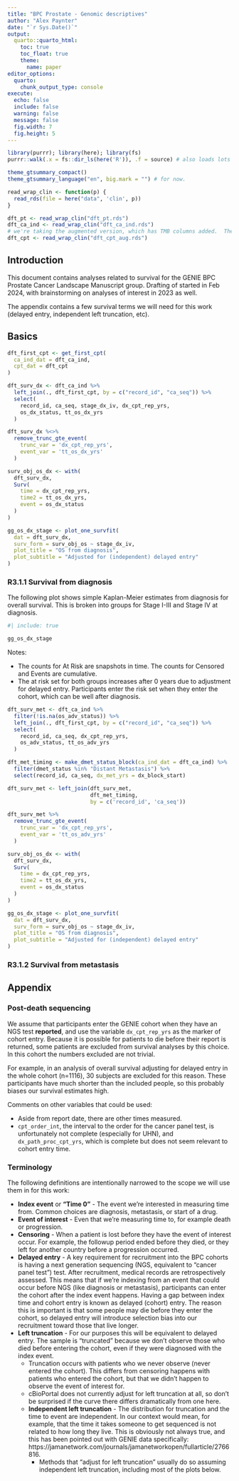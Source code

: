```yaml
---
title: "BPC Prostate - Genomic descriptives"
author: "Alex Paynter"
date: "`r Sys.Date()`"
output:
  quarto::quarto_html:
    toc: true
    toc_float: true
    theme:
      name: paper
editor_options:
  quarto:
    chunk_output_type: console
execute:
  echo: false
  include: false
  warning: false
  message: false
  fig.width: 7
  fig.height: 5
---
```


```r
library(purrr); library(here); library(fs)
purrr::walk(.x = fs::dir_ls(here('R')), .f = source) # also loads lots of packages.
```

```r
theme_gtsummary_compact()
theme_gtsummary_language("en", big.mark = "") # for now.
```

```r
read_wrap_clin <- function(p) {
  read_rds(file = here("data", 'clin', p))
}

dft_pt <- read_wrap_clin("dft_pt.rds")
dft_ca_ind <- read_wrap_clin("dft_ca_ind.rds")
# we're taking the augmented version, which has TMB columns added.  The existing info is the same.
dft_cpt <- read_wrap_clin("dft_cpt_aug.rds")
```


## Introduction

This document contains analyses related to survival for the GENIE BPC Prostate Cancer Landscape Manuscript group.  Drafting of started in Feb 2024, with brainstorming on analyses of interest in 2023 as well.

The appendix contains a few survival terms we will need for this work (delayed entry, independent left truncation, etc).

## Basics

```r

dft_first_cpt <- get_first_cpt(
  ca_ind_dat = dft_ca_ind,
  cpt_dat = dft_cpt
)

dft_surv_dx <- dft_ca_ind %>%
  left_join(., dft_first_cpt, by = c("record_id", "ca_seq")) %>%
  select(
    record_id, ca_seq, stage_dx_iv, dx_cpt_rep_yrs,
    os_dx_status, tt_os_dx_yrs
  ) 

dft_surv_dx %<>% 
  remove_trunc_gte_event(
    trunc_var = 'dx_cpt_rep_yrs',
    event_var = 'tt_os_dx_yrs'
  )

surv_obj_os_dx <- with(
  dft_surv_dx,
  Surv(
    time = dx_cpt_rep_yrs,
    time2 = tt_os_dx_yrs,
    event = os_dx_status
  )
)

gg_os_dx_stage <- plot_one_survfit(
  dat = dft_surv_dx,
  surv_form = surv_obj_os ~ stage_dx_iv,
  plot_title = "OS from diagnosis",
  plot_subtitle = "Adjusted for (independent) delayed entry"
)


```


### R3.1.1 Survival from diagnosis

The following plot shows simple Kaplan-Meier estimates from diagnosis for overall survival.  This is broken into groups for Stage I-III and Stage IV at diagnosis.

```r
#| include: true

gg_os_dx_stage
```

Notes:

- The counts for At Risk are snapshots in time.  The counts for Censored and Events are cumulative.
- The at risk set for both groups increases after 0 years due to adjustment for delayed entry.  Participants enter the risk set when they enter the cohort, which can be well after diagnosis.




```r

dft_surv_met <- dft_ca_ind %>%
  filter(!is.na(os_adv_status)) %>%
  left_join(., dft_first_cpt, by = c("record_id", "ca_seq")) %>%
  select(
    record_id, ca_seq, dx_cpt_rep_yrs,
    os_adv_status, tt_os_adv_yrs
  )

dft_met_timing <- make_dmet_status_block(ca_ind_dat = dft_ca_ind) %>% 
  filter(dmet_status %in% "Distant Metastasis") %>%
  select(record_id, ca_seq, dx_met_yrs = dx_block_start)

dft_surv_met <- left_join(dft_surv_met,
                          dft_met_timing,
                          by = c('record_id', 'ca_seq'))

dft_surv_met %>% 
  remove_trunc_gte_event(
    trunc_var = 'dx_cpt_rep_yrs',
    event_var = 'tt_os_adv_yrs'
  )

surv_obj_os_dx <- with(
  dft_surv_dx,
  Surv(
    time = dx_cpt_rep_yrs,
    time2 = tt_os_dx_yrs,
    event = os_dx_status
  )
)

gg_os_dx_stage <- plot_one_survfit(
  dat = dft_surv_dx,
  surv_form = surv_obj_os ~ stage_dx_iv,
  plot_title = "OS from diagnosis",
  plot_subtitle = "Adjusted for (independent) delayed entry"
)


```


### R3.1.2 Survival from metastasis











## Appendix

### Post-death sequencing

We assume that participants enter the GENIE cohort when they have an NGS test **reported**, and use the variable `dx_cpt_rep_yrs` as the marker of cohort entry.  Because it is possible for patients to die before their report is returned, some patients are excluded from survival analyses by this choice.  In this cohort the numbers excluded are not trivial.  

For example, in an analysis of overall survival adjusting for delayed entry in the whole cohort (n=1116), 30 subjects are excluded for this reason.  These participants have much shorter than the included people, so this probably biases our survival estimates high.

Comments on other variables that could be used:

- Aside from report date, there are other times measured.  
- `cpt_order_int`, the interval to the order for the cancer panel test, is unfortunately not complete (especially for UHN), and `dx_path_proc_cpt_yrs`, which is complete but does not seem relevant to cohort entry time.


### Terminology

The following definitions are intentionally narrowed to the scope we will use them in for this work:

- **Index event** or **"Time 0"** - The event we're interested in measuring time from.  Common choices are diagnosis, metastasis, or start of a drug.
- **Event of interest** - Even that we're measuring time to, for example death or progression.
- **Censoring** - When a patient is lost before they have the event of interest occur.  For example, the followup period ended before they died, or they left for another country before a progression occurred.
- **Delayed entry** - A key requirement for recruitment into the BPC cohorts is having a next generation sequencing (NGS, equivalent to "cancer panel test") test.  After recruitment, medical records are retrospectively assessed.  This means that if we're indexing from an event that could occur before NGS (like diagnosis or metastasis), participants can enter the cohort after the index event happens.  Having a gap between index time and cohort entry is known as delayed (cohort) entry.  The reason this is important is that some people may die before they enter the cohort, so delayed entry will introduce selection bias into our recruitment toward those that live longer.
- **Left truncation** - For our purposes this will be equivalent to delayed entry.  The sample is "truncated" because we don't observe those who died before entering the cohort, even if they were diagnosed with the index event.
  - Truncation occurs with patients who we never observe (never entered the cohort).  This differs from censoring happens with patients who entered the cohort, but that we didn't happen to observe the event of interest for.
  - cBioPortal does not currently adjust for left truncation at all, so don't be surprised if the curve there differs dramatically from one here.
  - **Independent left truncation** - The distribution for truncation and the time to event are independent.  In our context would mean, for example, that the time it takes someone to get sequenced is not related to how long they live.  This is obviously not always true, and this has been pointed out with GENIE data specifically: https://jamanetwork.com/journals/jamanetworkopen/fullarticle/2766816.
    - Methods that "adjust for left truncation" usually do so assuming independent left truncation, including most of the plots below.


